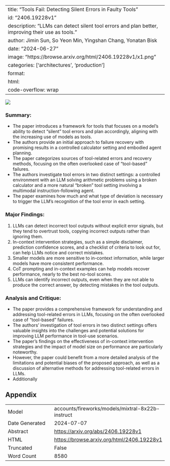 
---
title: "Tools Fail: Detecting Silent Errors in Faulty Tools"
id: "2406.19228v1"
description: "LLMs can detect silent tool errors and plan better, improving their use as tools."
author: Jimin Sun, So Yeon Min, Yingshan Chang, Yonatan Bisk
date: "2024-06-27"
image: "https://browse.arxiv.org/html/2406.19228v1/x1.png"
categories: ['architectures', 'production']
format:
  html:
    code-overflow: wrap
---

![](https://browse.arxiv.org/html/2406.19228v1/x1.png)

### Summary:

- The paper introduces a framework for tools that focuses on a model's ability to detect "silent" tool errors and plan accordingly, aligning with the increasing use of models as tools.
- The authors provide an initial approach to failure recovery with promising results in a controlled calculator setting and embodied agent planning.
- The paper categorizes sources of tool-related errors and recovery methods, focusing on the often overlooked case of "tool-based" failures.
- The authors investigate tool errors in two distinct settings: a controlled environment with an LLM solving arithmetic problems using a broken calculator and a more natural "broken" tool setting involving a multimodal instruction-following agent.
- The paper examines how much and what type of deviation is necessary to trigger the LLM's recognition of the tool error in each setting.

### Major Findings:

1. LLMs can detect incorrect tool outputs without explicit error signals, but they tend to overtrust tools, copying incorrect outputs rather than ignoring them.
2. In-context intervention strategies, such as a simple disclaimer, prediction confidence scores, and a checklist of criteria to look out for, can help LLMs notice and correct mistakes.
3. Smaller models are more sensitive to in-context information, while larger models have more consistent performance.
4. CoT prompting and in-context examples can help models recover performance, nearly to the best no-tool scores.
5. LLMs can identify incorrect outputs, even when they are not able to produce the correct answer, by detecting mistakes in the tool outputs.

### Analysis and Critique:

- The paper provides a comprehensive framework for understanding and addressing tool-related errors in LLMs, focusing on the often overlooked case of "tool-based" failures.
- The authors' investigation of tool errors in two distinct settings offers valuable insights into the challenges and potential solutions for improving LLM performance in tool-use scenarios.
- The paper's findings on the effectiveness of in-context intervention strategies and the impact of model size on performance are particularly noteworthy.
- However, the paper could benefit from a more detailed analysis of the limitations and potential biases of the proposed approach, as well as a discussion of alternative methods for addressing tool-related errors in LLMs.
- Additionally

## Appendix

|          |          |
|----------|----------|
| Model     | accounts/fireworks/models/mixtral-8x22b-instruct       |
| Date Generated     | 2024-07-07       |
| Abstract | [https://arxiv.org/abs/2406.19228v1](https://arxiv.org/abs/2406.19228v1)        |
| HTML     | [https://browse.arxiv.org/html/2406.19228v1](https://browse.arxiv.org/html/2406.19228v1)       |
| Truncated       | False       |
| Word Count       | 8580       |